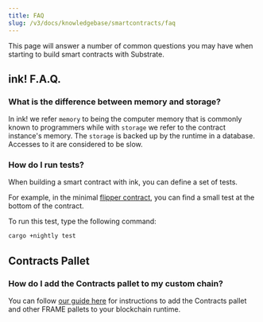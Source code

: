 ```yaml
---
title: FAQ
slug: /v3/docs/knowledgebase/smartcontracts/faq
---
```


This page will answer a number of common questions you may have when starting to build smart
contracts with Substrate.

## ink! F.A.Q.

### What is the difference between memory and storage?

In ink! we refer `memory` to being the computer memory that is commonly known to programmers while
with `storage` we refer to the contract instance's memory. The `storage` is backed up by the runtime
in a database. Accesses to it are considered to be slow.

### How do I run tests?

When building a smart contract with ink, you can define a set of tests.

For example, in the minimal
[flipper contract](https://github.com/paritytech/ink/blob/master/examples/flipper/lib.rs),
you can find a small test at the bottom of the contract.

To run this test, type the following command:

```bash
cargo +nightly test
```

## Contracts Pallet

### How do I add the Contracts pallet to my custom chain?

You can follow
[our guide here](../../tutorials/add-contracts-pallet) for instructions to add the Contracts pallet
and other FRAME pallets to your blockchain runtime.

